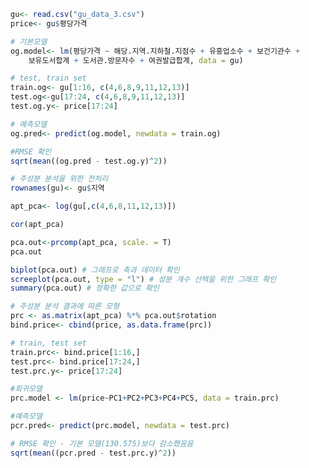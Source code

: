 ```r
gu<- read.csv("gu_data_3.csv")
price<- gu$평당가격

# 기본모델
og.model<- lm(평당가격 ~ 해당.지역.지하철.지점수 + 유흥업소수 + 보건기관수 + 
    보유도서합계 + 도서관.방문자수 + 여권발급합계, data = gu)

# test, train set
train.og<- gu[1:16, c(4,6,8,9,11,12,13)]
test.og<-gu[17:24, c(4,6,8,9,11,12,13)]
test.og.y<- price[17:24]

# 예측모델
og.pred<- predict(og.model, newdata = train.og)

#RMSE 확인
sqrt(mean((og.pred - test.og.y)^2))

```

```r
# 주성분 분석을 위한 전처리
rownames(gu)<- gu$지역

apt_pca<- log(gu[,c(4,6,8,11,12,13)])

cor(apt_pca)

pca.out<-prcomp(apt_pca, scale. = T)
pca.out

biplot(pca.out) # 그래프로 축과 데이터 확인
screeplot(pca.out, type = "l") # 성분 개수 선택을 위한 그래프 확인
summary(pca.out) # 정확한 값으로 확인
```


```r
# 주성분 분석 결과에 따른 모형
prc <- as.matrix(apt_pca) %*% pca.out$rotation
bind.price<- cbind(price, as.data.frame(prc))

# train, test set
train.prc<- bind.price[1:16,]
test.prc<- bind.price[17:24,]
test.prc.y<- price[17:24]

#회귀모델
prc.model <- lm(price~PC1+PC2+PC3+PC4+PC5, data = train.prc)

#예측모델
pcr.pred<- predict(prc.model, newdata = test.prc)

# RMSE 확인 - 기본 모델(130.575)보다 감소했음음
sqrt(mean((pcr.pred - test.prc.y)^2))
```


